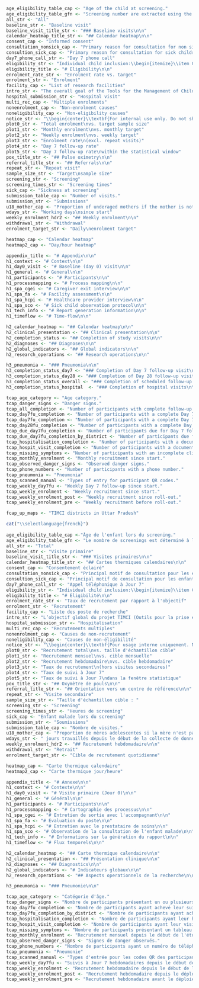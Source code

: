```r
age_eligibility_table_cap <- "Age of the child at screening."
age_eligibility_table_gfn <- "Screening number are extracted using the device ID associated with a given facility."
all_str <- "All"
baseline_str <- "Baseline visit"
baseline_visit_title_str <- "### Baseline visits\n\n"
calendar_heatmap_title_str <- "## Calendar heatmap\n\n"
consent_cap <- "Informed consent"
consultation_nonsick_cap <- "Primary reason for consultation for non sick children."
consultion_sick_cap <- "Primary reason for consultation for sick children."
day7_phone_call_str <- "Day 7 phone call"
eligibility_str <- "Individual child inclusion:\\begin{itemize}\\item Children 0 – 59 months for whom caregivers provide consent;\\item Consulting for an illness, or reported to be unwell when attending for a routine visit (e.g. vaccination, growth or chronic disease monitoring).\\end{itemize}Individual child exclusion:\\begin{itemize}\\item Children in the immediate post-natal period or first day of life;\\item Attending for a consultation related to trauma only (including new and follow-up presentations for burns, injuries, wounds);\\item Admitted within an inpatient part of the facility (including neonates delivered at the facility admitted with their mother);\\item Enrolled in the study within the preceding 28 days at any study facility.\\end{itemize}"
eligibility_title <- "# Eligibility\n\n"
enrolment_rate_str <- "Enrolment rate vs. target"
enrolment_str <- "Enrolment"
facility_cap <- "List of research facilities"
intro_str <- "The overall goal of the Tools for the Management of Childhood Illness (TIMCI) project is to reduce morbidity and mortality in sick children attending primary care facilities, while supporting the rational and efficient use of diagnostics and medicines by healthcare providers. The evaluation component of the project seeks to generate evidence on the health impact, operational priorities, cost and cost-effectiveness of introducing pulse oximetry, alone or embedded into a Clinical Decision Support Algorithm (CDSA), at primary care level in LMICs, for children 0 – 59 months of age, to facilitate national and international decision-making on scale-up."
hospital_submission_str <- "Hospital visit"
multi_rec_cap <- "Multiple enrolments"
nonenrolment_cap <- "Non-enrolment causes"
noneligibility_cap <- "Non-eligibility causes"
notice_str <- "\\begin{center}\\textbf{For internal use only. Do not share outside research teams. Tables and figures are generated from raw databases, not from the cleaned databases, and findings of this report can therefore be slightly different from those of the formal statistical analysis.}\\end{center}"
plot0_str <- "Total enrolment\nvs. target sample size"
plot1_str <- "Monthly enrolment\nvs. monthly target"
plot2_str <- "Weekly enrolment\nvs. weekly target"
plot3_str <- "Enrolment rate\n(excl. repeat visits)"
plot4_str <- "Day 7 follow-up rate"
plot5_str <- "Day 7 follow-up rate\nwithin the statistical window"
pox_title_str <- "## Pulse oximetry\n\n"
referral_title_str <- "## Referrals\n\n"
repeat_str <- "Repeat visit"
sample_size_str <- "Target\nsample size"
screening_str <- "Screening"
screening_times_str <- "Screening times"
sick_cap <- "Sickness at screening"
submission_table_cap <- "Number of visits."
submission_str <- "Submissions"
u18_mother_cap <- "Proportion of underaged mothers if the mother is not the main caregiver"
wdays_str <- "Working days\nsince start"
weekly_enrolment_hdr2 <- "## Weekly enrolment\n\n"
withdrawal_str <- "Withdrawal"
enrolment_target_str <- "Daily\nenrolment target"

heatmap_cap <- "Calendar heatmap"
heatmap2_cap <- "Day/hour heatmap"

appendix_title <- "# Appendix\n\n"
h1_context <- "# Context\n\n"
h1_day0_visit <- "# Baseline (day 0) visit\n\n"
h1_general <- "# General\n\n"
h1_participants <- "# Participants\n\n"
h1_processmapping <- "# Process mapping\n\n"
h1_spa_cgei <- "# Caregiver exit interview\n\n"
h1_spa_fa <- "# Facility assessment\n\n"
h1_spa_hcpi <- "# Healthcare provider interview\n\n"
h1_spa_sco <- "# Sick child observation protocol\n\n"
h1_tech_info <- "# Report generation information\n\n"
h1_timeflow <- "# Time-flow\n\n"

h2_calendar_heatmap <- "## Calendar heatmap\n\n"
h2_clinical_presentation <- "## Clinical presentation\n\n"
h2_completion_status <- "## Completion of study visits\n\n"
h2_diagnoses <- "## Diagnoses\n\n"
h2_global_indicators <- "## Global indicators\n\n"
h2_research_operations <- "## Research operations\n\n"

h3_pneumonia <- "### Pneumonia\n\n"
h3_completion_status_day7 <- "### Completion of Day 7 follow-up visit\n\n"
h3_completion_status_day28 <- "### Completion of Day 28 follow-up visit\n\n"
h3_completion_status_overall <- "### Completion of scheduled follow-up visits\n\n"
h3_completion_status_hospital  <- "### Completion of hospital visits\n\n"

tcap_age_category <- "Age category."
tcap_danger_signs <- "Danger signs."
tcap_all_completion <- "Number of participants with complete follow-up visits (total and disaggregated by facility)."
tcap_day7fu_completion <- "Number of participants with a complete Day 7 follow-up (total and disaggregated by facility)."
tcap_day7fu_completion <- "Number of participants with a complete Day 7 follow-up (total and disaggregated by facility)."
tcap_day28fu_completion <- "Number of participants with a complete Day 28 follow-up (total and disaggregated by facility)."
tcap_due_day7fu_completion <- "Number of participants due for Day 7 follow-up with a complete follow-up (total and disaggregated by facility)."
tcap_due_day7fu_completion_by_district <- "Number of participants due for Day 7 follow-up with a complete follow-up (total and disaggregated by district)."
tcap_hospitalisation_completion <- "Number of participants with a documented hospitalisation."
tcap_hospit_visit_completion <- "Number of participants with a documented hospital visit."
tcap_missing_symptoms <- "Number of participants with an incomplete clinical presentation."
tcap_monthly_enrolment <- "Monthly recruitment since start."
tcap_observed_danger_signs <- "Observed danger signs."
tcap_phone_numbers <- "Number of participants with a phone number."
tcap_pneumonia <- "Pneumonia"
tcap_scanned_manual <- "Types of entry for participant QR codes."
tcap_weekly_day7fu <- "Weekly Day 7 follow-up since start."
tcap_weekly_enrolment <- "Weekly recruitment since start."
tcap_weekly_enrolment_post <- "Weekly recruitment since roll-out."
tcap_weekly_enrolment_pre <- "Weekly recruitment before roll-out."

fcap_up_maps <- "TIMCI districts in Uttar Pradesh"
```

```r
cat("\\selectlanguage{french}")
  
age_eligibility_table_cap <-"Âge de l'enfant lors du screening."
age_eligibility_table_gfn <- "Le nombre de screenings est déterminé à l'aide de l'ID de la tablette associée à un poste donné."
all_str <- "Total"
baseline_str <- "Visite primaire"
baseline_visit_title_str <- "### Visites primaires\n\n"
calendar_heatmap_title_str <- "## Cartes thermiques calendaires\n\n"
consent_cap <- "Consentement éclairé"
consultation_nonsick_cap <- "Principal motif de consultation pour les enfants non malades."
consultion_sick_cap <- "Principal motif de consultation pour les enfants malades."
day7_phone_call_str <- "Appel téléphonique à Jour 7"
eligibility_str <- "Individual child inclusion:\\begin{itemize}\\item Children 0 – 59 months for whom caregivers provide consent;\\item Consulting for an illness, or reported to be unwell when attending for a routine visit (e.g. vaccination, growth or chronic disease monitoring).\\end{itemize}Individual child exclusion:\\begin{itemize}\\item Children in the immediate post-natal period or first day of life;\\item Attending for a consultation related to trauma only (including new and follow-up presentations for burns, injuries, wounds);\\item Admitted within an inpatient part of the facility (including neonates delivered at the facility admitted with their mother);\\item Enrolled in the study within the preceding 28 days at any study facility.\\end{itemize}"
eligibility_title <- "# Eligibilité\n\n"
enrolment_rate_str <- "Taux de recrutement par rapport à l'objectif"
enrolment_str <- "Recrutement"
facility_cap <- "Liste des poste de recherche"
intro_str <- "L’objectif global du projet TIMCI (Outils pour la prise en charge intégrée des maladies de l’enfant) est de réduire la morbidité et la mortalité chez les enfants malades dans les structures de soins primaires, tout en soutenant l’utilisation rationnelle et efficace des moyens diagnostiques et des médicaments par les prestataires de soins de santé. Le volet évaluation du projet vise à apporter des preuves de l’impact de l’introduction de l’oxymètre de pouls, associé à un Algorithme d’aide à la décision clinique (CDSA), sur la santé, les priorités opérationnelles, le coût et l’analyse cout-efficacité modélisée dans le contexte des soins primaires, pour les enfants âgés de 0 à 59 mois des pays à revenu faible ou intermédiaire (PRFI), en vue de faciliter la prise de décision et la mise à l’échelle aux niveaux national et international."
hospital_submission_str <- "Hospitalisation"
multi_rec_cap <- "Recrutements multiples"
nonenrolment_cap <- "Causes de non-recrutement"
noneligibility_cap <- "Causes de non-éligibilité"
notice_str <- "\\begin{center}\\textbf{Pour usage interne uniquement. Ne pas partager en dehors des équipes recherche. Les tableaux et les figures sont générés à partir des bases de données brutes, et non à partir des bases de données nettoyées, et les résultats de ce rapport peuvent donc être légèrement différents de ceux de l'analyse statistique formelle.}\\end{center}"
plot0_str <- "Recrutement total\nvs. taille d'échantillon cible"
plot1_str <- "Recrutement mensuel\nvs. cible mensuelle"
plot2_str <- "Recrutement hebdomadaire\nvs. cible hebdomadaire"
plot3_str <- "Taux de recrutement\n(hors visites secondaires)"
plot4_str <- "Taux de suivi à Jour 7"
plot5_str <- "Taux de suivi à Jour 7\ndans la fenêtre statistique"
pox_title_str <- "## Oxymètre de pouls\n\n"
referral_title_str <- "## Orientation vers un centre de référence\n\n"
repeat_str <- "Visite secondaire"
sample_size_str <- "Taille d'échantillon cible : "
screening_str <- "Screening"
screening_times_str <- "Heures de screening"
sick_cap <- "Enfant malade lors du screening"
submission_str <- "Soumissions"
submission_table_cap <- "Nombre de visites."
u18_mother_cap <- "Proportion de mères adolescentes si la mère n'est pas l'accompagnant principal"
wdays_str <- " jours travaillés depuis le début de la collecte de données."
weekly_enrolment_hdr2 <- "## Recrutement hebdomadaire\n\n"
withdrawal_str <- "Retrait"
enrolment_target_str <- "Cible de recrutement quotidienne"

heatmap_cap <- "Carte thermique calendaire"
heatmap2_cap <- "Carte thermique jour/heure"

appendix_title <- "# Annexe\n\n"
h1_context <- "# Contexte\n\n"
h1_day0_visit <- "# Visite primaire (Jour 0)\n\n"
h1_general <- "# Général\n\n"
h1_participants <- "# Participants\n\n"
h1_processmapping <- "# Cartographie des processus\n\n"
h1_spa_cgei <- "# Entretien de sortie avec l'accompagnant\n\n"
h1_spa_fa <- "# Evaluation du poste\n\n"
h1_spa_hcpi <- "# Entretien avec le prestataire de soins\n\n"
h1_spa_sco <- "# Observation de la consultation de l'enfant malade\n\n"
h1_tech_info <- "# Informations sur la génération du rapport\n\n"
h1_timeflow <- "# Flux temporels\n\n"

h2_calendar_heatmap <- "## Carte thermique calendaire\n\n"
h2_clinical_presentation <- "## Présentation clinique\n\n"
h2_diagnoses <- "## Diagnostics\n\n"
h2_global_indicators <- "# Indicateurs globaux\n\n"
h2_research_operations <- "## Aspects operationnels de la recherche\n\n"

h3_pneumonia <- "### Pneumonie\n\n"

tcap_age_category <- "Catégorie d'âge."
tcap_danger_signs <- "Nombre de participants présentant un ou plusieurs signes de danger."
tcap_day7fu_completion <- "Nombre de participants ayant achevé leur suivi à Jour 7 (total and données désagrégées par poste)."
tcap_day7fu_completion_by_district <- "Nombre de participants ayant achevé leur suivi à Jour 7 (total and données désagrégées par district sanitaire)."
tcap_hospitalisation_completion <- "Nombre de participants ayant leur hospitalisation documentée."
tcap_hospit_visit_completion <- "Nombre de participants ayant leur visite à un niveau supérieur de la pyramide de soins documentée."
tcap_missing_symptoms <- "Nombre de participants présentant un tableau clinique incomplet."
tcap_monthly_enrolment <- "Recrutement mensuel depuis le début de l'étude."
tcap_observed_danger_signs <- "Signes de danger observés."
tcap_phone_numbers <- "Nombre de participants ayant un numéro de téléphone."
tcap_pneumonia <- "Pneumonie"
tcap_scanned_manual <- "Types d'entrée pour les codes QR des participants."
tcap_weekly_day7fu <- "Suivis à Jour 7 hebdomadaires depuis le début de l'étude."
tcap_weekly_enrolment <- "Recrutement hebdomadaire depuis le début de l'étude."
tcap_weekly_enrolment_post <- "Recrutement hebdomadaire depuis le déploiement de l'intervention."
tcap_weekly_enrolment_pre <- "Recrutement hebdomadaire avant le déploiement de l'intervention."

```
